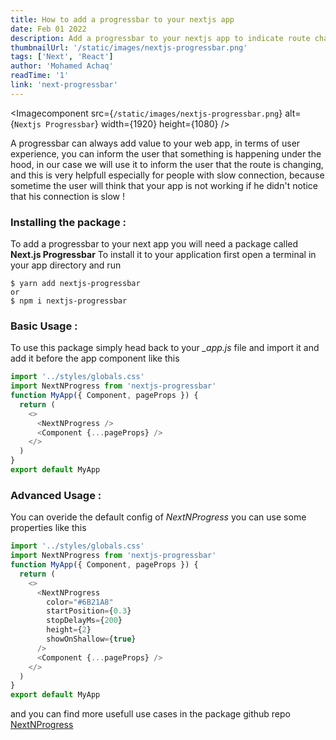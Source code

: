 ```yaml
---
title: How to add a progressbar to your nextjs app
date: Feb 01 2022
description: Add a progressbar to your nextjs app to indicate route changes
thumbnailUrl: '/static/images/nextjs-progressbar.png'
tags: ['Next', 'React']
author: 'Mohamed Achaq'
readTime: '1'
link: 'next-progressbar'
---
```


<Imagecomponent
  src={`/static/images/nextjs-progressbar.png`}
  alt={`Nextjs Progressbar`}
  width={1920}
  height={1080}
/>

A progressbar can always add value to your web app, in terms of user experience, you can inform the
user that something is happening under the hood, in our case we will use it to inform the user that
the route is changing, and this is very helpfull especially for people with slow connection,
because sometime the user will think that your app is not working if he didn't notice that his connection
is slow !

### Installing the package :

To add a progressbar to your next app you will need a package called **Next.js Progressbar**
To install it to your application first open a terminal in your app directory and run

```bash:bash
$ yarn add nextjs-progressbar
or
$ npm i nextjs-progressbar
```

### Basic Usage :

To use this package simply head back to your _\_app.js_ file and import it and add it before the
app component like this

```jsx:/pages/_app.js
import '../styles/globals.css'
import NextNProgress from 'nextjs-progressbar'
function MyApp({ Component, pageProps }) {
  return (
    <>
      <NextNProgress />
      <Component {...pageProps} />
    </>
  )
}
export default MyApp
```

### Advanced Usage :

You can overide the default config of _NextNProgress_ you can use some properties like this

```jsx:pages/_app.js
import '../styles/globals.css'
import NextNProgress from 'nextjs-progressbar'
function MyApp({ Component, pageProps }) {
  return (
    <>
      <NextNProgress
        color="#6B21A8"
        startPosition={0.3}
        stopDelayMs={200}
        height={2}
        showOnShallow={true}
      />
      <Component {...pageProps} />
    </>
  )
}
export default MyApp
```

and you can find more usefull use cases in the package github repo [NextNProgress](https://github.com/apal21/nextjs-progressbar)
